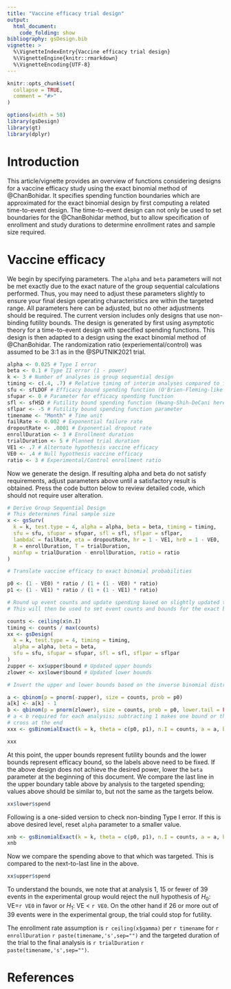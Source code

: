 ```yaml
---
title: "Vaccine efficacy trial design"
output:
  html_document:
    code_folding: show
bibliography: gsDesign.bib
vignette: >
  %\VignetteIndexEntry{Vaccine efficacy trial design}
  %\VignetteEngine{knitr::rmarkdown}
  %\VignetteEncoding{UTF-8}
---
```


```r
knitr::opts_chunk$set(
  collapse = TRUE,
  comment = "#>"
)

options(width = 58)
library(gsDesign)
library(gt)
library(dplyr)
```

# Introduction

This article/vignette provides an overview of functions considering designs for a vaccine efficacy study using the exact binomial method of @ChanBohidar.
It specifies spending function boundaries which are approximated for the exact binomial design by first computing a related time-to-event design.
The time-to-event design can not only be used to set boundaries for the @ChanBohidar method, but to allow specification of enrollment and study durations to determine enrollment rates and sample size required.

# Vaccine efficacy

We begin by specifying parameters.
The `alpha` and `beta` parameters will not be met exactly due to the exact nature of the group sequential calculations performed.
Thus, you may need to adjust these parameters slightly to ensure your final design operating characteristics are within the targeted range.
All parameters here can be adjusted, but no other adjustments should be required.
The current version includes only designs that use non-binding futility bounds.
The design is generated by first using asymptotic theory for a time-to-event design with specified spending functions.
This design is then adapted to a design using the exact binomial method of @ChanBohidar.
The randomization ratio (experiemental/control) was assumed to be 3:1 as in the @SPUTNIK2021 trial.

```r
alpha <- 0.025 # Type I error
beta <- 0.1 # Type II error (1 - power)
k <- 3 # Number of analyses in group sequential design
timing <- c(.4, .7) # Relative timing of interim analyses compared to final
sfu <- sfLDOF # Efficacy bound spending function (O'Brien-Fleming-like here)
sfupar <- 0 # Parameter for efficacy spending function
sfl <- sfHSD # Futility bound spending function (Hwang-Shih-DeCani here)
sflpar <- -5 # Futility bound spending function parameter
timename <- "Month" # Time unit
failRate <- 0.002 # Exponential failure rate
dropoutRate <- .0001 # Exponential dropout rate
enrollDuration <- 3 # Enrollment duration
trialDuration <- 5 # Planned trial duration
VE1 <- .7 # Alternate hypothesis vaccine efficacy
VE0 <- .4 # Null hypothesis vaccine efficacy
ratio <- 3 # Experimental/Control enrollment ratio
```

Now we generate the design. If resulting alpha and beta do not satisfy requirements, adjust parameters above until a satisfactory result is obtained.
Press the code button below to review detailed code, which should not require user alteration.

```r
# Derive Group Sequential Design
# This determines final sample size
x <- gsSurv(
  k = k, test.type = 4, alpha = alpha, beta = beta, timing = timing,
  sfu = sfu, sfupar = sfupar, sfl = sfl, sflpar = sflpar,
  lambdaC = failRate, eta = dropoutRate, hr = 1 - VE1, hr0 = 1 - VE0,
  R = enrollDuration, T = trialDuration,
  minfup = trialDuration - enrollDuration, ratio = ratio
)

# Translate vaccine efficacy to exact binomial probabilities

p0 <- (1 - VE0) * ratio / (1 + (1 - VE0) * ratio)
p1 <- (1 - VE1) * ratio / (1 + (1 - VE1) * ratio)

# Round up event counts and update spending based on slightly updated timing and then re-derive bounds.
# This will then be used to set event counts and bounds for the exact binomial bounds

counts <- ceiling(x$n.I)
timing <- counts / max(counts)
xx <- gsDesign(
  k = k, test.type = 4, timing = timing,
  alpha = alpha, beta = beta,
  sfu = sfu, sfupar = sfupar, sfl = sfl, sflpar = sflpar
)
zupper <- xx$upper$bound # Updated upper bounds
zlower <- xx$lower$bound # Updated lower bounds

# Invert the upper and lower bounds based on the inverse binomial distribution:

a <- qbinom(p = pnorm(-zupper), size = counts, prob = p0)
a[k] <- a[k] - 1
b <- qbinom(p = pnorm(zlower), size = counts, prob = p0, lower.tail = FALSE)
# a < b required for each analysis; subtracting 1 makes one bound or the other
# cross at the end
xxx <- gsBinomialExact(k = k, theta = c(p0, p1), n.I = counts, a = a, b = b)
```

```r
xxx
```

At this point, the upper bounds represent futility bounds and the lower bounds represent efficacy bound, so the labels above need to be fixed.
If the above design does not achieve the desired power, lower the `beta` parameter at the beginning of this document.
We compare the last line in the upper boundary table above by analysis to the targeted spending; values above should be similar to, but not the same as the targets below.

```r
xx$lower$spend
```

Following is a one-sided version to check non-binding Type I error.
If this is above desired level, reset `alpha` parameter to a smaller value.

```r
xnb <- gsBinomialExact(k = k, theta = c(p0, p1), n.I = counts, a = a, b = counts + 1)
xnb
```

Now we compare the spending above to that which was targeted.
This is compared to the next-to-last line in the above.

```r
xx$upper$spend
```

To understand the bounds, we note that at analysis 1, 15 or fewer of 39 events in the experimental group would reject the null hypothesis of $H_0:$ VE=`r VE0` in favor or $H_1:$ VE < `r VE0`.
On the other hand if 26 or more out of 39 events were in the experimental group, the trial could stop for futility.

The enrollment rate assumption is `r ceiling(x$gamma)` per `r timename` for `r enrollDuration` `r paste(timename,'s',sep="")` and the targeted duration of the trial to the final analysis is `r trialDuration` `r paste(timename,'s',sep="")`.

# References
